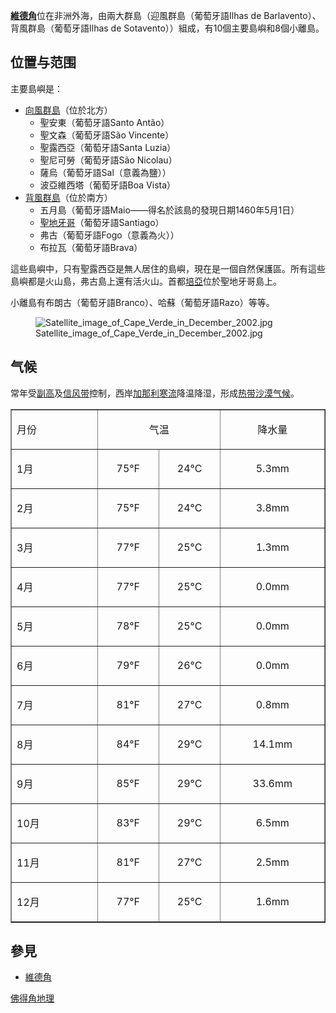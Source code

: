 {{multiple issues|
{{expand|time=2015-08-30T10:32:36+00:00}}
{{expert|time=2015-08-30T10:32:36+00:00}}
{{lead section|time=2015-08-30T10:32:36+00:00}}
{{unreferenced|time=2015-08-30T10:32:36+00:00}}
}}
'''[[維德角|維德角]]'''位在非洲外海，由兩大群島（迎風群島（葡萄牙語Ilhas de Barlavento）、背風群島（葡萄牙語Ilhas de Sotavento））組成，有10個主要島嶼和8個小離島。

==位置与范围==
主要島嶼是：

*[[向風群島_(維德角)|向風群島]]（位於北方）
**聖安東（葡萄牙語Santo Antão）
**聖文森（葡萄牙語São Vincente）
**聖露西亞（葡萄牙語Santa Luzia）
**聖尼可勞（葡萄牙語São Nicolau）
**薩烏（葡萄牙語Sal（意義為鹽））
**波亞維西塔（葡萄牙語Boa Vista）
*[[背風群島_(佛得角)|背風群島]]（位於南方）
**五月島（葡萄牙語Maio——得名於該島的發現日期1460年5月1日）
**[[聖地牙哥島_(維德角)|聖地牙哥]]（葡萄牙語Santiago）
**弗古（葡萄牙語Fogo（意義為火））
**布拉瓦（葡萄牙語Brava）

這些島嶼中，只有聖露西亞是無人居住的島嶼，現在是一個自然保護區。所有這些島嶼都是火山島，弗古島上還有活火山。首都[[培亞|培亞]]位於聖地牙哥島上。

小離島有布朗古（葡萄牙語Branco）、哈蘇（葡萄牙語Razo）等等。

[[File:Satellite_image_of_Cape_Verde_in_December_2002.jpg|thumb]]

== 气候 ==
常年受[[副高|副高]]及[[信风带|信风带]]控制，西岸[[加那利寒流|加那利寒流]]降温降湿，形成[[热带沙漠气候|热带沙漠气候]]。
<table width="620" border="1" align="center" cellpadding="0" cellspacing="0" class="style1" id="佛得角气候">
  <tr>
    <td width="183"><div align="left">月份</div></td>
    <td colspan="2"><div align="center">气温</div></td>
    <td width="203"><div align="center">降水量 </div></td>
  </tr>
  <tr>
    <td>1月</td>
    <td width="108"><div align="center">75°F</div></td>
    <td width="108" class="style1"><div align="center">24°C </div></td>
    <td><div align="center">5.3mm</div></td>
  </tr>
  <tr>
    <td>2月</td>
    <td><div align="center">75°F</div></td>
    <td class="style1"><div align="center">24°C</div></td>
    <td><div align="center">3.8mm</div></td>
  </tr>
  <tr>
    <td>3月</td>
    <td><div align="center">77°F</div></td>
    <td class="style1"><div align="center">25°C</div></td>
    <td><div align="center">1.3mm</div></td>
  </tr>
  <tr>
    <td>4月</td>
    <td><div align="center">77°F</div></td>
    <td class="style1"><div align="center">25°C</div></td>
    <td><div align="center">0.0mm</div></td>
  </tr>
  <tr>
    <td>5月</td>
    <td><div align="center">78°F</div></td>
    <td class="style1"><div align="center">25°C</div></td>
    <td><div align="center">0.0mm</div></td>
  </tr>
  <tr>
    <td>6月</td>
    <td><div align="center">79°F</div></td>
    <td class="style1"><div align="center">26°C</div></td>
    <td><div align="center">0.0mm</div></td>
  </tr>
  <tr>
    <td>7月</td>
    <td><div align="center">81°F</div></td>
    <td class="style1"><div align="center">27°C</div></td>
    <td><div align="center">0.8mm</div></td>
  </tr>
  <tr>
    <td>8月</td>
    <td><div align="center">84°F</div></td>
    <td class="style1"><div align="center">29°C</div></td>
    <td><div align="center">14.1mm</div></td>
  </tr>
  <tr>
    <td>9月</td>
    <td><div align="center">85°F</div></td>
    <td class="style1"><div align="center">29°C</div></td>
    <td><div align="center">33.6mm</div></td>
  </tr>
  <tr>
    <td>10月</td>
    <td><div align="center">83°F</div></td>
    <td class="style1"><div align="center">29°C</div></td>
    <td><div align="center">6.5mm</div></td>
  </tr>
  <tr>
    <td>11月</td>
    <td><div align="center">81°F</div></td>
    <td class="style1"><div align="center">27°C</div></td>
    <td><div align="center">2.5mm</div></td>
  </tr>
  <tr>
    <td>12月</td>
    <td><div align="center">77°F</div></td>
    <td class="style1"><div align="center">25°C</div></td>
    <td><div align="center">1.6mm</div></td>
  </tr>
</table>

== 參見 ==
*[[維德角|維德角]]

{{非洲題目|地理}}
[[Category:佛得角地理|]]
